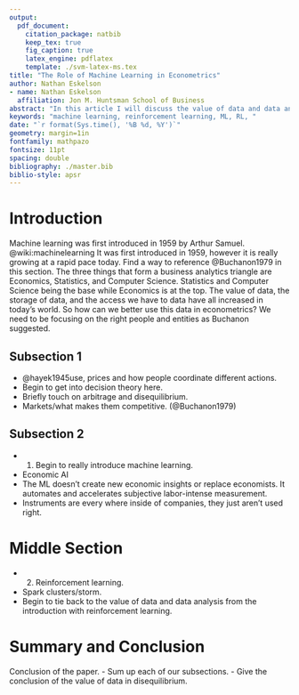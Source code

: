 ```yaml
---
output: 
  pdf_document:
    citation_package: natbib
    keep_tex: true
    fig_caption: true
    latex_engine: pdflatex
    template: ./svm-latex-ms.tex
title: "The Role of Machine Learning in Econometrics"
author: Nathan Eskelson
- name: Nathan Eskelson
  affiliation: Jon M. Huntsman School of Business
abstract: "In this article I will discuss the value of data and data analysis in disequilibrium. It will focus on how companies are using this data and what the best methodology is in acquiring this data. Beginning wih the comparison of methodology to finance that Buchanon proposes. Diving into machine learning and reinforcement learning, this will further dive into how data is being used. In conclusion, it can be determined that the value of date is important econometrics and the business world. With it, this is how companies give themselves an advantage in our market of disequilibrium."
keywords: "machine learning, reinforcement learning, ML, RL, "
date: "`r format(Sys.time(), '%B %d, %Y')`"
geometry: margin=1in
fontfamily: mathpazo
fontsize: 11pt
spacing: double
bibliography: ./master.bib
biblio-style: apsr
---
```



>  

# Introduction

Machine learning was first introduced in 1959 by Arthur Samuel. @wiki:machinelearning It was first introduced in 1959, however it is really growing at a rapid pace today. Find a way to reference @Buchanon1979 in this section. The three things that form a business analytics triangle are Economics, Statistics, and Computer Science. Statistics and Computer Science being the base while Economics is at the top. The value of data, the storage of data, and the access we have to data have all increased in today's world. So how can we better use this data in econometrics? We need to be focusing on the right people and entities as Buchanon suggested.

## Subsection 1

- @hayek1945use, prices and how people coordinate different actions.
- Begin to get into decision theory here. 
- Briefly touch on arbitrage and disequilibrium.
- Markets/what makes them competitive. (@Buchanon1979)


## Subsection 2 

- @taddy2017. Begin to really introduce machine learning.
- Economic AI
- The ML doesn't create new economic insights or replace economists. It automates and accelerates subjective labor-intense measurement.
- Instruments are every where inside of companies, they just aren't used right. 

# Middle Section

- @sutton1998reinforcement. Reinforcement learning. 
- Spark clusters/storm.
- Begin to tie back to the value of data and data analysis from the introduction with reinforcement learning. 

# Summary and Conclusion

Conclusion of the paper.
- Sum up each of our subsections.
- Give the conclusion of the value of data in disequilibrium.

<!--
# References
\setlength{\parindent}{-0.2in}
\setlength{\leftskip}{0.2in}
\setlength{\parskip}{8pt}
\vspace*{-0.2in}
\noindent
-->

